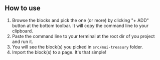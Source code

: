 
<Meta title="Tabs/Introduction" />

<style>{`ol {
    list-style: num;
  }`}</style>

## How to use

1. Browse the blocks and pick the one (or more) by clicking "+ ADD" button at the bottom toolbar. It will copy the command line to your clipboard.
2. Paste the command line to your terminal at the root dir of you project and run it.
3. You will see the block(s) you picked in `src/mui-treasury` folder.
4. Import the block(s) to a page. It's that simple!
